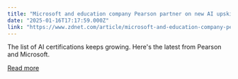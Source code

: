 ```yaml
---
title: "Microsoft and education company Pearson partner on new AI upskilling initiative"
date: "2025-01-16T17:17:59.000Z"
link: "https://www.zdnet.com/article/microsoft-and-education-company-pearson-partner-on-new-ai-upskilling-initiative/"
---
```


The list of AI certifications keeps growing. Here's the latest from Pearson and Microsoft.

[Read more](https://www.zdnet.com/article/microsoft-and-education-company-pearson-partner-on-new-ai-upskilling-initiative/)
